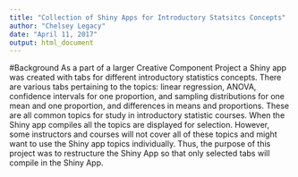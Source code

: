 ```yaml
---
title: "Collection of Shiny Apps for Introductory Statsitcs Concepts"
author: "Chelsey Legacy"
date: "April 11, 2017"
output: html_document
---
```


#Background
As a part of a larger Creative Component Project a Shiny app was created with tabs for different introductory statistics concepts. There are various tabs pertaining to the topics: linear regression, ANOVA, confidence intervals for one proportion, and sampling distributions for one mean and one proportion, and differences in means and proportions. These are all common topics for study in introductory statistic courses. When the Shiny app compiles all the topics are displayed for selection. However, some instructors and courses will not cover all of these topics and might want to use the Shiny app topics individually. Thus, the purpose of this project was to restructure the Shiny App so that only selected tabs will compile in the Shiny App.


